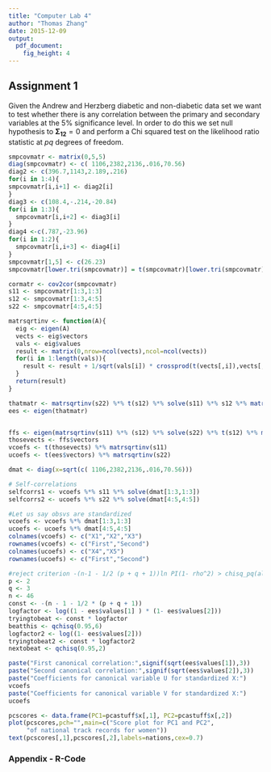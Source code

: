 ```yaml
---
title: "Computer Lab 4"
author: "Thomas Zhang"
date: 2015-12-09
output: 
  pdf_document: 
    fig_height: 4
---
```


## Assignment 1

Given the Andrew and Herzberg diabetic and non-diabetic data set we want to test whether there is any correlation between the primary and secondary variables at the 5% significance level. In order to do this we set null hypothesis to $\mathbf{\Sigma_{12}} = 0$ and perform a Chi squared test on the likelihood ratio statistic at $pq$ degrees of freedom.

```r
smpcovmatr <- matrix(0,5,5)
diag(smpcovmatr) <- c( 1106,2382,2136,.016,70.56)
diag2 <- c(396.7,1143,2.189,.216)
for(i in 1:4){
smpcovmatr[i,i+1] <- diag2[i]
}
diag3 <- c(108.4,-.214,-20.84)
for(i in 1:3){
  smpcovmatr[i,i+2] <- diag3[i]
}
diag4 <-c(.787,-23.96)
for(i in 1:2){
  smpcovmatr[i,i+3] <- diag4[i]
}
smpcovmatr[1,5] <- c(26.23)
smpcovmatr[lower.tri(smpcovmatr)] = t(smpcovmatr)[lower.tri(smpcovmatr)]

cormatr <- cov2cor(smpcovmatr)
s11 <- smpcovmatr[1:3,1:3]
s12 <- smpcovmatr[1:3,4:5]
s22 <- smpcovmatr[4:5,4:5]

matrsqrtinv <- function(A){
  eig <- eigen(A)
  vects <- eig$vectors
  vals <- eig$values
  result <- matrix(0,nrow=ncol(vects),ncol=ncol(vects))
  for(i in 1:length(vals)){
    result <- result + 1/sqrt(vals[i]) * crossprod(t(vects[,i]),vects[,i])
  }
  return(result)
}

thatmatr <- matrsqrtinv(s22) %*% t(s12) %*% solve(s11) %*% s12 %*% matrsqrtinv(s22)
ees <- eigen(thatmatr)


ffs <- eigen(matrsqrtinv(s11) %*% (s12) %*% solve(s22) %*% t(s12) %*% matrsqrtinv(s11))
thosevects <- ffs$vectors
vcoefs <- t(thosevects) %*% matrsqrtinv(s11)
ucoefs <- t(ees$vectors) %*% matrsqrtinv(s22)

dmat <- diag(x=sqrt(c( 1106,2382,2136,.016,70.56)))

# Self-correlations
selfcorrs1 <- vcoefs %*% s11 %*% solve(dmat[1:3,1:3])
selfcorrs2 <- ucoefs %*% s22 %*% solve(dmat[4:5,4:5])

#Let us say obsvs are standardized
vcoefs <- vcoefs %*% dmat[1:3,1:3]
ucoefs <- ucoefs %*% dmat[4:5,4:5]
colnames(vcoefs) <- c("X1","X2","X3")
rownames(vcoefs) <- c("First","Second")
colnames(ucoefs) <- c("X4","X5")
rownames(ucoefs) <- c("First","Second")

#reject criterion -(n-1 - 1/2 (p + q + 1))ln PI(1- rho^2) > chisq_pq(alpha)
p <- 2
q <- 3
n <- 46
const <- -(n - 1 - 1/2 * (p + q + 1))
logfactor <- log((1 - ees$values[1] ) * (1- ees$values[2]))
tryingtobeat <- const * logfactor
beatthis <- qchisq(0.95,6)
logfactor2 <- log((1- ees$values[2]))
tryingtobeat2 <- const * logfactor2
nextobeat <- qchisq(0.95,2)
```



```r
paste("First canonical correlation:",signif(sqrt(ees$values[1]),3))
paste("Second canonical correlation:",signif(sqrt(ees$values[2]),3))
paste("Coefficients for canonical variable U for standardized X:")
vcoefs
paste("Coefficients for canonical variable V for standardized X:")
ucoefs
```



```r
pcscores <- data.frame(PC1=pcastuff$x[,1], PC2=pcastuff$x[,2])
plot(pcscores,pch="",main=c("Score plot for PC1 and PC2",
     "of national track records for women"))
text(pcscores[,1],pcscores[,2],labels=nations,cex=0.7)
```




### Appendix - R-Code
```r
```
